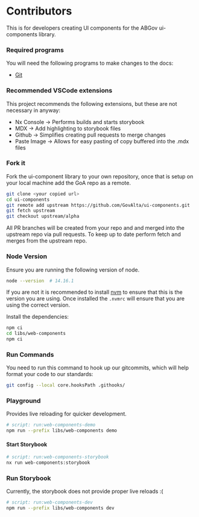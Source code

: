 
<Meta title="Setup/Contributors" />

# Contributors

<Note type="caution">
  This is for developers creating UI components for the ABGov ui-components
  library.
</Note>

### Required programs

You will need the following programs to make changes to the docs:

- [Git](https://git-scm.com/downloads)

### Recommended VSCode extensions

This project recommends the following extensions, but these are not necessary in anyway:

- Nx Console -> Performs builds and starts storybook
- MDX -> Add highlighting to storybook files
- Github -> Simplifies creating pull requests to merge changes
- Paste Image -> Allows for easy pasting of copy buffered into the .mdx files

### Fork it

Fork the ui-component library to your own repository, once that is setup on your local machine add the GoA repo as a remote.

```bash
git clone <your copied url>
cd ui-components
git remote add upstream https://github.com/GovAlta/ui-components.git
git fetch upstream
git checkout upstream/alpha
```

All PR branches will be created from your repo and and merged into the upstream repo via pull requests. To keep up to date perform fetch and merges from the upstream repo.

### Node Version

Ensure you are running the following version of node.

```bash
node --version  # 14.16.1
```

If you are not it is recommended to install [nvm](https://github.com/nvm-sh/nvm) to ensure that this is the version you are using. Once installed the `.nvmrc` will ensure that you are using the correct version.

Install the dependencies:

```bash
npm ci
cd libs/web-components
npm ci
```

### Run Commands

You need to run this command to hook up our gitcommits, which will help format your code to our standards:

```bash
git config --local core.hooksPath .githooks/
```

### Playground

Provides live reloading for quicker development.

```bash
# script: run:web-components-demo
npm run --prefix libs/web-components demo
```

#### Start Storybook

```bash
# script: run:web-components-storybook
nx run web-components:storybook
```

### Run Storybook

Currently, the storybook does not provide proper live reloads :(

```bash
# script: run:web-components-dev
npm run --prefix libs/web-components dev
```
